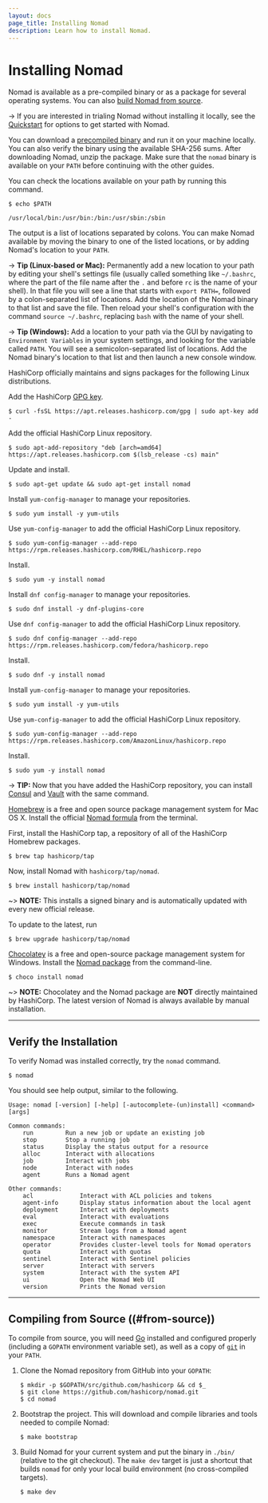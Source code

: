 ```yaml
---
layout: docs
page_title: Installing Nomad
description: Learn how to install Nomad.
---
```


# Installing Nomad

Nomad is available as a pre-compiled binary or as a package for several
operating systems. You can also [build Nomad from source](#from-source).

-> If you are interested in trialing Nomad without installing it locally, see the
[Quickstart](/docs/install/quickstart) for options to get started with Nomad.

<Tabs>
<Tab heading="Manual installation">

You can download a [precompiled binary](/downloads) and
run it on your machine locally. You can also verify the binary using the
available SHA-256 sums. After downloading Nomad, unzip the package. Make sure
that the `nomad` binary is available on your `PATH` before continuing with the
other guides.

You can check the locations available on your path by running this command.

```shell-session
$ echo $PATH

/usr/local/bin:/usr/bin:/bin:/usr/sbin:/sbin
```

The output is a list of locations separated by colons. You can make Nomad
available by moving the binary to one of the listed locations, or by adding
Nomad's location to your `PATH`.

-> **Tip (Linux-based or Mac):** Permanently add a new location to your path by
editing your shell's settings file (usually called something like `~/.bashrc`,
where the part of the file name after the `.` and before `rc` is the name of
your shell). In that file you will see a line that starts with `export PATH=`,
followed by a colon-separated list of locations. Add the location of the Nomad
binary to that list and save the file. Then reload your shell's configuration
with the command `source ~/.bashrc`, replacing `bash` with the name of your
shell.

-> **Tip (Windows):** Add a location to your path via the GUI by navigating to
`Environment Variables` in your system settings, and looking for the variable
called `PATH`. You will see a semicolon-separated list of locations. Add the
Nomad binary's location to that list and then launch a new console window.

</Tab>
<Tab heading="Linux Packages">

HashiCorp officially maintains and signs packages for the following Linux
distributions.

<Tabs>
<Tab heading="Ubuntu/Debian">

Add the HashiCorp [GPG key][gpg-key].

```shell-session
$ curl -fsSL https://apt.releases.hashicorp.com/gpg | sudo apt-key add -
```

Add the official HashiCorp Linux repository.

```shell-session
$ sudo apt-add-repository "deb [arch=amd64] https://apt.releases.hashicorp.com $(lsb_release -cs) main"
```

Update and install.

```shell-session
$ sudo apt-get update && sudo apt-get install nomad
```

</Tab>
<Tab heading="CentOS/RHEL">

Install `yum-config-manager` to manage your repositories.

```shell-session
$ sudo yum install -y yum-utils
```

Use `yum-config-manager` to add the official HashiCorp Linux repository.

```shell-session
$ sudo yum-config-manager --add-repo https://rpm.releases.hashicorp.com/RHEL/hashicorp.repo
```

Install.

```shell-session
$ sudo yum -y install nomad
```

</Tab>
<Tab heading="Fedora">

Install `dnf config-manager` to manage your repositories.

```shell-session
$ sudo dnf install -y dnf-plugins-core
```

Use `dnf config-manager` to add the official HashiCorp Linux repository.

```shell-session
$ sudo dnf config-manager --add-repo https://rpm.releases.hashicorp.com/fedora/hashicorp.repo
```

Install.

```shell-session
$ sudo dnf -y install nomad
```

</Tab>
<Tab heading="Amazon Linux">

Install `yum-config-manager` to manage your repositories.

```shell-session
$ sudo yum install -y yum-utils
```

Use `yum-config-manager` to add the official HashiCorp Linux repository.

```shell-session
$ sudo yum-config-manager --add-repo https://rpm.releases.hashicorp.com/AmazonLinux/hashicorp.repo
```

Install.

```shell-session
$ sudo yum -y install nomad
```

</Tab>
</Tabs>

-> **TIP:** Now that you have added the HashiCorp repository, you can install
[Consul](https://learn.hashicorp.com/consul) and
[Vault](https://learn.hashicorp.com/vault) with the same command.

</Tab>
<Tab heading="Homebrew (macOS)">

[Homebrew](https://brew.sh) is a free and open source package management system
for Mac OS X. Install the official [Nomad
formula](https://github.com/hashicorp/homebrew-tap) from the terminal.

First, install the HashiCorp tap, a repository of all of the HashiCorp Homebrew
packages.

```shell-session
$ brew tap hashicorp/tap
```

Now, install Nomad with `hashicorp/tap/nomad`.

```shell-session
$ brew install hashicorp/tap/nomad
```

~> **NOTE:** This installs a signed binary and is automatically updated with
every new official release.

To update to the latest, run

```shell-session
$ brew upgrade hashicorp/tap/nomad
```

</Tab>
<Tab heading="Chocolatey (Windows)">

[Chocolatey](https://chocolatey.org/) is a free and open-source package
management system for Windows. Install the [Nomad
package](https://chocolatey.org/packages/nomad) from the command-line.

```shell-session
$ choco install nomad
```

~> **NOTE:** Chocolatey and the Nomad package are **NOT** directly maintained
by HashiCorp. The latest version of Nomad is always available by manual
installation.

</Tab>
</Tabs>

---

## Verify the Installation

To verify Nomad was installed correctly, try the `nomad` command.

```shell-session
$ nomad
```

You should see help output, similar to the following.

```plaintext
Usage: nomad [-version] [-help] [-autocomplete-(un)install] <command> [args]

Common commands:
    run         Run a new job or update an existing job
    stop        Stop a running job
    status      Display the status output for a resource
    alloc       Interact with allocations
    job         Interact with jobs
    node        Interact with nodes
    agent       Runs a Nomad agent

Other commands:
    acl             Interact with ACL policies and tokens
    agent-info      Display status information about the local agent
    deployment      Interact with deployments
    eval            Interact with evaluations
    exec            Execute commands in task
    monitor         Stream logs from a Nomad agent
    namespace       Interact with namespaces
    operator        Provides cluster-level tools for Nomad operators
    quota           Interact with quotas
    sentinel        Interact with Sentinel policies
    server          Interact with servers
    system          Interact with the system API
    ui              Open the Nomad Web UI
    version         Prints the Nomad version
```

---

## Compiling from Source ((#from-source))

To compile from source, you will need [Go](https://golang.org) installed and
configured properly (including a `GOPATH` environment variable set), as well
as a copy of [`git`](https://www.git-scm.com/) in your `PATH`.

1. Clone the Nomad repository from GitHub into your `GOPATH`:

   ```shell-session
   $ mkdir -p $GOPATH/src/github.com/hashicorp && cd $_
   $ git clone https://github.com/hashicorp/nomad.git
   $ cd nomad
   ```

1. Bootstrap the project. This will download and compile libraries and tools
   needed to compile Nomad:

   ```shell-session
   $ make bootstrap
   ```

1. Build Nomad for your current system and put the
   binary in `./bin/` (relative to the git checkout). The `make dev` target is
   just a shortcut that builds `nomad` for only your local build environment (no
   cross-compiled targets).

   ```shell-session
   $ make dev
   ```

[consul-dev]: /consul/tutorials/certification-associate-tutorials/get-started-agent#start-the-agent

[consul-download]: https://developer.hashicorp.com/consul/downloads

[destroy]: https://www.vagrantup.com/docs/cli/destroy

[gh-7865]: https://github.com/hashicorp/nomad/issues/7865

[gpg-key]: https://apt.releases.hashicorp.com/gpg "HashiCorp GPG key"
